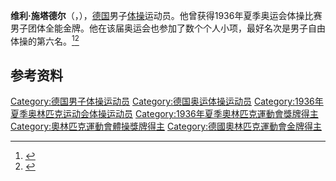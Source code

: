 {{NoteTA|G1=Sports}}
'''维利·施塔德尔'''（{{lang-de|Willi Stadel}}，{{bd|1912年|7月9日|1999年|3月23日}}），[[德国|德国]]男子[[体操|体操]]运动员。他曾获得1936年夏季奥运会体操比赛男子团体全能金牌。他在该届奥运会也参加了数个个人小项，最好名次是男子自由体操的第六名。<ref>{{Cite web|title=Willi Friedrich STADEL|url=https://www.olympic.org/willi-friedrich-stadel|accessdate=2021-03-21|work=International Olympic Committee}}</ref><ref name=sref>{{cite web|title=Willi Stadel|url=https://www.sports-reference.com/olympics/athletes/st/willi-stadel-1.html|archive-url=https://web.archive.org/web/20200417222221/https://www.sports-reference.com/olympics/athletes/st/willi-stadel-1.html|archive-date=2020-04-17|publisher=sports-reference|accessdate=2012-06-29}}</ref>

== 参考资料 ==
{{reflist}}

{{奥林匹克运动会体操比赛男子团体全能冠军|1936}}

{{Authority control}}
{{DEFAULTSORT:Stadel, Willi}}
[[Category:德国男子体操运动员|Category:德国男子体操运动员]]
[[Category:德国奥运体操运动员|Category:德国奥运体操运动员]]
[[Category:1936年夏季奥林匹克运动会体操运动员|Category:1936年夏季奥林匹克运动会体操运动员]]
[[Category:1936年夏季奧林匹克運動會獎牌得主|Category:1936年夏季奧林匹克運動會獎牌得主]]
[[Category:奧林匹克運動會體操獎牌得主|Category:奧林匹克運動會體操獎牌得主]]
[[Category:德國奧林匹克運動會金牌得主|Category:德國奧林匹克運動會金牌得主]]